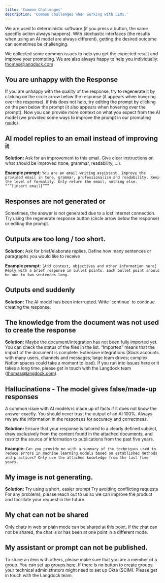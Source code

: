 ```yaml
---
title: 'Common Challenges'
description: 'Common challenges when working with LLMs.'
---
```


We are used to deterministic software (if you press a button, the same specific action always happens). With stochastic interfaces (the results when using an AI model are always different), getting the desired outcome can sometimes be challenging.

We collected some common issues to help you get the expected result and improve your prompting. We are also always happy to help you individually: thomas@langdock.com

## You are unhappy with the Response
If you are unhappy with the quality of the response, try to regenerate it by clicking on the circle arrow below the response (it appears when hovering over the response). If this does not help, try editing the prompt by clicking on the pen below the prompt (it also appears when hovering over the prompt). Now you can provide more context on what you expect from the AI model (we provided some ways to improve the prompt in our prompting [guide](/prompting))

## AI model replies to an email instead of improving it

**Solution:** Ask for an improvement to this email. Give clear instructions on what should be improved (tone, grammar, readability, …).


**Example prompt:** `You are an email writing assistant. Improve the provided email in tone, grammar, professionalism and readability. Keep the level of formality. Only return the email, nothing else.
“””[insert email]”””`

## Responses are not generated or
Sometimes, the answer is not generated due to a lost internet connection. Try using the regenerate response button (circle arrow below the response) or editing the prompt.

## Outputs are too long / too short.
**Solution:** Ask for brief/elaborate replies. Define how many sentences or paragraphs you would like to receive

**Example prompt:** `[Add context, objectives and other information here] Reply with a brief response in bullet points. Each bullet point should be one to two sentences long.`



## Outputs end suddenly
**Solution:** The AI model has been interrupted. Write ´continue´ to continue creating the response.



## The knowledge from the document was not used to create the response

**Solution:** Maybe the document/integration has not been fully imported yet. You can check the status of the files in the list. “Imported” means that the import of the document is complete. Extensive integrations (Slack accounts with many users, channels and messages; large team drives; complex Notion spaces could take a moment to load). If you run into issues here or it takes a long time, please get in touch with the Langdock team (thomas@langdock.com).



## Hallucinations - The model gives false/made-up responses

A common issue with AI models is made up of facts if it does not know the answer exactly. You should never trust the output of an AI 100%. Always review the information in the responses for accuracy and correctness.

**Solution:** Ensure that your response is tailored to a clearly defined subject, draw exclusively from the content found in the attached documents, and restrict the source of information to publications from the past five years.

**Example:** `Can you provide me with a summary of the techniques used to reduce errors in machine learning models based on established methods and practices? Only use the attached knowledge from the last five years.`


## My image is not generating.


**Solution:**
Try using a short, easier prompt
Try avoiding conflicting requests
For any problems, please reach out to us so we can improve the product and facilitate your request in the future.

## My chat can not be shared
Only chats in web or plain mode can be shared at this point. If the chat can not be shared, the chat is or has been at one point in a different mode.


## My assistant or prompt can not be published.

To share an item with others, please make sure that you are a member of a group. You can set up groups [here](https://platform.langdock.com/?settings=workspace&category=groups). If there is no button to create groups, your technical administrators might need to set up Okta (SCIM). Please get in touch with the Langdock team.

